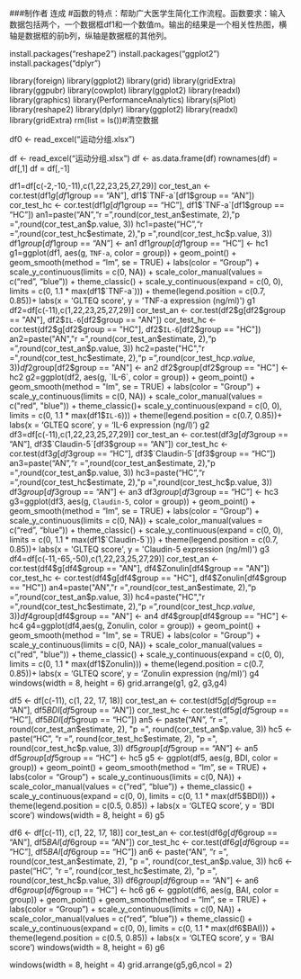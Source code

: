 
###制作者  连成
#函数的特点：帮助广大医学生简化工作流程。函数要求：输入数据包括两个，一个数据框df1和一个数值m。输出的结果是一个相关性热图，横轴是数据框的前b列，纵轴是数据框的其他列。

install.packages("reshape2")
install.packages("ggplot2")
install.packages("dplyr")

library(foreign)
library(ggplot2)
library(grid)
library(gridExtra)
library(ggpubr)
library(cowplot)
library(ggplot2)
library(readxl)
library(graphics)
library(PerformanceAnalytics)
library(sjPlot)
library(reshape2)
library(dplyr)
library(ggplot2)
library(readxl)
library(gridExtra)
rm(list = ls())#清空数据




df0 <- read_excel("运动分组.xlsx")

df <- read_excel("运动分组.xlsx")
df <- as.data.frame(df)
rownames(df) = df[,1]
df = df[,-1]

df1=df[c(-2,-10,-11),c(1,22,23,25,27,29)]
cor_test_an <- cor.test(df1$g[df1$group == "AN"], df1$`TNF-a`[df1$group == "AN"])
cor_test_hc <- cor.test(df1$g[df1$group == "HC"], df1$`TNF-a`[df1$group == "HC"]) 
an1=paste("AN","r =",round(cor_test_an$estimate, 2),"p =",round(cor_test_an$p.value, 3))
hc1=paste("HC","r =",round(cor_test_hc$estimate, 2),"p =",round(cor_test_hc$p.value, 3))
df1$group[df1$group == "AN"] <- an1
df1$group[df1$group == "HC"] <- hc1
g1=ggplot(df1, aes(g, `TNF-a`, color = group)) +
  geom_point() +
  geom_smooth(method = "lm", se = TRUE) +
  labs(color = "Group") +
  scale_y_continuous(limits = c(0, NA)) +
  scale_color_manual(values = c("red", "blue")) +
  theme_classic() +
  scale_y_continuous(expand = c(0, 0), limits = c(0, 1.1 * max(df1$`TNF-a`))) +
  theme(legend.position = c(0.7, 0.85))+
  labs(x = 'GLTEQ score', y = 'TNF-a expression (ng/ml)')
g1
df2=df[c(-11),c(1,22,23,25,27,29)]
cor_test_an <- cor.test(df2$g[df2$group == "AN"], df2$`IL-6`[df2$group == "AN"])
cor_test_hc <- cor.test(df2$g[df2$group == "HC"], df2$`IL-6`[df2$group == "HC"]) 
an2=paste("AN","r =",round(cor_test_an$estimate, 2),"p =",round(cor_test_an$p.value, 3))
hc2=paste("HC","r =",round(cor_test_hc$estimate, 2),"p =",round(cor_test_hc$p.value, 3))
df2$group[df2$group == "AN"] <- an2
df2$group[df2$group == "HC"] <- hc2
g2=ggplot(df2, aes(g, `IL-6`, color = group)) +
  geom_point() +
  geom_smooth(method = "lm", se = TRUE) +
  labs(color = "Group") +
  scale_y_continuous(limits = c(0, NA)) +
  scale_color_manual(values = c("red", "blue")) +
  theme_classic()+
  scale_y_continuous(expand = c(0, 0), limits = c(0, 1.1 * max(df1$`IL-6`))) +
  theme(legend.position = c(0.7, 0.85))+
  labs(x = 'GLTEQ score', y = 'IL-6 expression (ng/l)')
g2  
df3=df[c(-11),c(1,22,23,25,27,29)]
cor_test_an <- cor.test(df3$g[df3$group == "AN"], df3$`Claudin-5`[df3$group == "AN"])
cor_test_hc <- cor.test(df3$g[df3$group == "HC"], df3$`Claudin-5`[df3$group == "HC"]) 
an3=paste("AN","r =",round(cor_test_an$estimate, 2),"p =",round(cor_test_an$p.value, 3))
hc3=paste("HC","r =",round(cor_test_hc$estimate, 2),"p =",round(cor_test_hc$p.value, 3))
df3$group[df3$group == "AN"] <- an3
df3$group[df3$group == "HC"] <- hc3
g3=ggplot(df3, aes(g, `Claudin-5`, color = group)) +
  geom_point() +
  geom_smooth(method = "lm", se = TRUE) +
  labs(color = "Group") +
  scale_y_continuous(limits = c(0, NA)) +
  scale_color_manual(values = c("red", "blue")) +
  theme_classic() +
  scale_y_continuous(expand = c(0, 0), limits = c(0, 1.1 * max(df1$`Claudin-5`))) +
  theme(legend.position = c(0.7, 0.85))+
  labs(x = 'GLTEQ score', y = 'Claudin-5 expression (ng/ml)')
g3
df4=df[c(-11,-65,-50),c(1,22,23,25,27,29)]
cor_test_an <- cor.test(df4$g[df4$group == "AN"], df4$Zonulin[df4$group == "AN"])
cor_test_hc <- cor.test(df4$g[df4$group == "HC"], df4$Zonulin[df4$group == "HC"]) 
an4=paste("AN","r =",round(cor_test_an$estimate, 2),"p =",round(cor_test_an$p.value, 3))
hc4=paste("HC","r =",round(cor_test_hc$estimate, 2),"p =",round(cor_test_hc$p.value, 3))
df4$group[df4$group == "AN"] <- an4
df4$group[df4$group == "HC"] <- hc4
g4=ggplot(df4,aes(g, Zonulin, color = group)) +
  geom_point() +
  geom_smooth(method = "lm", se = TRUE) +
  labs(color = "Group") +
  scale_y_continuous(limits = c(0, NA)) +
  scale_color_manual(values = c("red", "blue")) +
  theme_classic() +
  scale_y_continuous(expand = c(0, 0), limits = c(0, 1.1 * max(df1$Zonulin))) +
  theme(legend.position = c(0.7, 0.85))+
  labs(x = 'GLTEQ score', y = 'Zonulin expression (ng/ml)')
g4
windows(width = 8, height = 6)
grid.arrange(g1, g2, g3,g4)

df5 <- df[c(-11), c(1, 22, 17, 18)]
cor_test_an <- cor.test(df5$g[df5$group == "AN"], df5$BDI[df5$group == "AN"])
cor_test_hc <- cor.test(df5$g[df5$group == "HC"], df5$BDI[df5$group == "HC"])
an5 <- paste("AN", "r =", round(cor_test_an$estimate, 2), "p =", round(cor_test_an$p.value, 3))
hc5 <- paste("HC", "r =", round(cor_test_hc$estimate, 2), "p =", round(cor_test_hc$p.value, 3))
df5$group[df5$group == "AN"] <- an5
df5$group[df5$group == "HC"] <- hc5
g5 <- ggplot(df5, aes(g, BDI, color = group)) +
  geom_point() +
  geom_smooth(method = "lm", se = TRUE) +
  labs(color = "Group") +
  scale_y_continuous(limits = c(0, NA)) +
  scale_color_manual(values = c("red", "blue")) +
  theme_classic() +
  scale_y_continuous(expand = c(0, 0), limits = c(0, 1.1 * max(df5$BDI))) +
  theme(legend.position = c(0.5, 0.85)) +
  labs(x = 'GLTEQ score', y = 'BDI score')
windows(width = 8, height = 6)
g5 
  
df6 <- df[c(-11), c(1, 22, 17, 18)]
cor_test_an <- cor.test(df6$g[df6$group == "AN"], df5$BAI[df6$group == "AN"])
cor_test_hc <- cor.test(df6$g[df6$group == "HC"], df5$BAI[df6$group == "HC"])
an6 <- paste("AN", "r =", round(cor_test_an$estimate, 2), "p =", round(cor_test_an$p.value, 3))
hc6 <- paste("HC", "r =", round(cor_test_hc$estimate, 2), "p =", round(cor_test_hc$p.value, 3))
df6$group[df6$group == "AN"] <- an6
df6$group[df6$group == "HC"] <- hc6
g6 <- ggplot(df6, aes(g, BAI, color = group)) +
  geom_point() +
  geom_smooth(method = "lm", se = TRUE) +
  labs(color = "Group") +
  scale_y_continuous(limits = c(0, NA)) +
  scale_color_manual(values = c("red", "blue")) +
  theme_classic() +
  scale_y_continuous(expand = c(0, 0), limits = c(0, 1.1 * max(df6$BAI))) +
  theme(legend.position = c(0.5, 0.85)) +
  labs(x = 'GLTEQ score', y = 'BAI score')
windows(width = 8, height = 6)
g6  

windows(width = 8, height = 4)
grid.arrange(g5,g6,ncol = 2)

